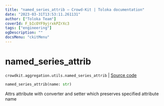 ```yaml
---
title: "named_series_attrib — Crowd-Kit | Toloka documentation"
date: "2023-03-31T13:53:11.261131"
author: ["Toloka Team"]
coverId: F_bIcOYF9yjrxkPZrXc3
tags: ["engineering"]
ogDescription: ""
docsMenu: "ckitMenu"
---
```


# named_series_attrib

`crowdkit.aggregation.utils.named_series_attrib` | [Source code](https://github.com/Toloka/crowd-kit/blob/v1.2.1/crowdkit/aggregation/utils.py#L166)

```python
named_series_attrib(name: str)
```

Attrs attribute with converter and setter which preserves specified attribute name